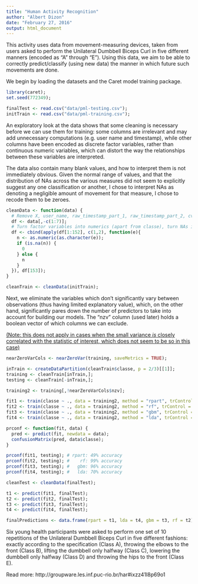 ```yaml
---
title: "Human Activity Recognition"
author: "Albert Dizon"
date: "February 27, 2016"
output: html_document
---
```


This activity uses data from movement-measuring devices, taken from users asked to perform the Unilateral Dumbbell Biceps Curl in five different manners (encoded as "A" through "E"). Using this data, we aim to be able to correctly predict/classify (using new data) the manner in which future such movements are done.  

We begin by loading the datasets and the Caret model training package.

```r
library(caret);
set.seed(772349);

finalTest <- read.csv("data/pml-testing.csv");
initTrain <- read.csv("data/pml-training.csv");
```

An exploratory look at the data shows that some cleaning is necessary before we can use them for training: some columns are irrelevant and may add unnecessary computations (e.g. user name and timestamp), while other columns have been encoded as discrete factor variables, rather than continuous numeric variables, which can distort the way the relationships between these variables are interpreted.

The data also contain many blank values, and how to interpret them is not immediately obvious. Given the normal range of values, and that the distribution of NAs across the various measures did not seem to explicitly suggest any one classification or another, I chose to interpret NAs as denoting a negligible amount of movement for that measure, I chose to recode them to be zeroes.

``` r
cleanData <- function(data) {
  # Remove X, user_name, raw_timestamp_part_1, raw_timestamp_part_2, cvtd_timestamp, new_window, num_window
  df <- data[,-c(1:7)];
  # Turn factor variables into numerics (apart from classe), turn NAs into 0s.
  df <- cbind(apply(df[1:152], c(1,2), function(e){
    n <- as.numeric(as.character(e));
    if (is.na(n)) {
      0
    } else {
      n
    }
  }), df[153]);
}

cleanTrain <- cleanData(initTrain);
```

Next, we eliminate the variables which don't significantly vary between observations (thus having limited explanatory value), which, on the other hand, significantly pares down the number of predictors to take into account for building our models. The "nzv" column (used later) holds a boolean vector of which columns we can exclude.

[(Note: this does not apply in cases when the small variance *is* closely correlated with the statistic of interest, which does not seem to be so in this case)](http://www.r-bloggers.com/near-zero-variance-predictors-should-we-remove-them/)

``` r
nearZeroVarCols <- nearZeroVar(training, saveMetrics = TRUE);
```

``` r

inTrain <- createDataPartition(cleanTrain$classe, p = 2/3)[[1]];
training <- cleanTrain[inTrain,];
testing <- cleanTrain[-inTrain,];

training2 <- training[,!nearZeroVarCols$nzv];

fit1 <- train(classe ~ ., data = training2, method = "rpart", trControl = trainControl(method = "cv", number = 3));
fit2 <- train(classe ~ ., data = training2, method = "rf", trControl = trainControl(method = "cv", number = 3));
fit3 <- train(classe ~ ., data = training2, method = "gbm", trControl = trainControl(method = "cv", number = 3));
fit4 <- train(classe ~ ., data = training2, method = "lda", trControl = trainControl(method = "cv", number = 3));

prconf <- function(fit, data) {
  pred <- predict(fit, newdata = data);
  confusionMatrix(pred, data$classe);
}

prconf(fit1, testing); # rpart: 49% accuracy
prconf(fit2, testing); #    rf: 99% accuracy
prconf(fit3, testing); #   gbm: 96% accuracy
prconf(fit4, testing); #   lda: 70% accuracy

cleanTest <- cleanData(finalTest);

t1 <- predict(fit1, finalTest);
t2 <- predict(fit2, finalTest);
t3 <- predict(fit3, finalTest);
t4 <- predict(fit4, finalTest);

finalPredictions <- data.frame(rpart = t1, lda = t4, gbm = t3, rf = t2);

```

Six young health participants were asked to perform one set of 10 repetitions of the Unilateral Dumbbell Biceps Curl in five different fashions: exactly according to the specification (Class A), throwing the elbows to the front (Class B), lifting the dumbbell only halfway (Class C), lowering the dumbbell only halfway (Class D) and throwing the hips to the front (Class E).

Read more: http://groupware.les.inf.puc-rio.br/har#ixzz41I8p69o1